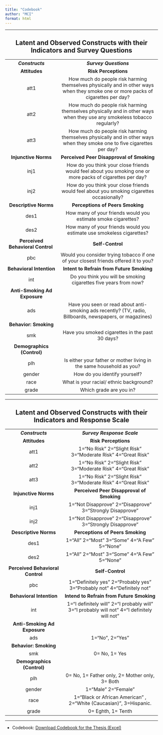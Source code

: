 ```yaml
---
title: "Codebook"
author: "MCI"
format: html
---
```


------------------------------------------------------------------------

::: {style="text-align: center;"}
## **Latent and Observed Constructs with their Indicators and Survey Questions**
:::

::: {style="text-align: center;"}
|  |  |
|:-----------------------:|:---------------------------------------------:|
| ***Constructs*** | ***Survey Questions*** |
| **Attitudes** | **Risk Perceptions** |
| att1 | How much do people risk harming themselves physically and in other ways when they smoke one or more packs of cigarettes per day? |
| att2 | How much do people risk harming themselves physically and in other ways when they use any smokeless tobacco regularly? |
| att3 | How much do people risk harming themselves physically and in other ways when they smoke one to five cigarettes per day? |
| **Injunctive Norms** | **Perceived Peer Disapproval of Smoking** |
| inj1 | How do you think your close friends would feel about you smoking one or more packs of cigarettes per day? |
| inj2 | How do you think your close friends would feel about you smoking cigarettes occasionally? |
| **Descriptive Norms** | **Perceptions of Peers Smoking** |
| des1 | How many of your friends would you estimate smoke cigarettes? |
| des2 | How many of your friends would you estimate use smokeless cigarettes? |
| **Perceived Behavioral Control**  | **Self-Control** |
| pbc | Would you consider trying tobacco if one of your closest friends offered it to you? |
| **Behavioral Intention** | **Intent to Refrain from Future Smoking** |
| int | Do you think you will be smoking cigarettes five years from now? |
| **Anti-Smoking Ad Exposure** |   |
| ads | Have you seen or read about anti-smoking ads recently? (TV, radio, Billboards, newspapers, or magazines) |
| **Behavior: Smoking** |   |
| smk | Have you smoked cigarettes in the past 30 days? |
| **Demographics (Control)** |   |
| plh | Is either your father or mother living in the same household as you? |
| gender | How do you identify yourself? |
| race | What is your racial/ ethnic background? |
| grade | Which grade are you in? |
:::

------------------------------------------------------------------------

::: {style="text-align: center;"}
## Latent and Observed Constructs with their Indicators and Response Scale
:::

::: {style="text-align: center;"}
|  |  |
|:-------------------------:|:-------------------------------------------:|
| ***Constructs*** | ***Survey Response Scale*** |
| **Attitudes** | **Risk Perceptions** |
| att1 | 1="No Risk" 2="Slight Risk" 3="Moderate Risk" 4="Great Risk" |
| att2 | 1="No Risk" 2="Slight Risk" 3="Moderate Risk" 4="Great Risk" |
| att3 | 1="No Risk" 2="Slight Risk" 3="Moderate Risk" 4="Great Risk" |
| **Injunctive Norms** | **Perceived Peer Disapproval of Smoking** |
| inj1 | 1="Not Disapprove" 2="Disapprove" 3="Strongly Disapprove" |
| inj2 | 1="Not Disapprove" 2="Disapprove" 3="Strongly Disapprove" |
| **Descriptive Norms** | **Perceptions of Peers Smoking** |
| des1 | 1="All" 2="Most" 3="Some" 4="A Few" 5="None" |
| des2 | 1="All" 2="Most" 3="Some" 4="A Few" 5="None" |
| **Perceived Behavioral Control** | **Self-Control** |
| pbc | 1="Definitely yes" 2="Probably yes" 3="Probably not" 4="Definitely not" |
| **Behavioral Intention** | **Intend to Refrain from Future Smoking** |
| int | 1="I definitely will" 2="I probably will" 3="I probably will not" 4="I definitely will not" |
| **Anti-Smoking Ad Exposure** |  |
| ads | 1="No", 2="Yes" |
| **Behavior: Smoking** |  |
| smk | 0= No, 1= Yes |
| **Demographics (Control)** |  |
| plh | 0= No, 1= Father only, 2= Mother only, 3= Both |
| gender | 1="Male" 2="Female" |
| race | 1="Black or African American" , 2="White (Caucasian)", 3=Hispanic. |
| grade | 0= Eghth, 1= Tenth |
:::

------------------------------------------------------------------------

-   Codebook: [Download Codebook for the Thesis (Excel)](Codebook_Cigarette.xlsx)
